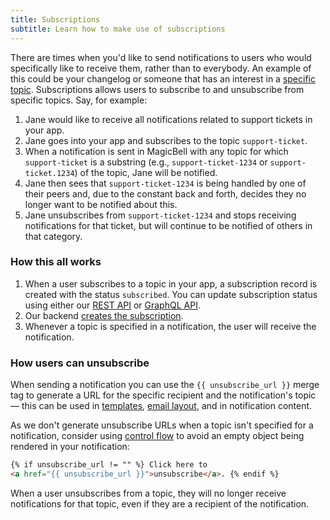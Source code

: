 ```yaml
---
title: Subscriptions
subtitle: Learn how to make use of subscriptions
---
```


There are times when you'd like to send notifications to users who would specifically like to receive them, rather than to everybody. An example of this could be your changelog or someone that has an interest in a [specific topic](/docs/topics). Subscriptions allows users to subscribe to and unsubscribe from specific topics. Say, for example:

1. Jane would like to receive all notifications related to support tickets in your app.
1. Jane goes into your app and subscribes to the topic `support-ticket`.
1. When a notification is sent in MagicBell with any topic for which `support-ticket` is a substring (e.g., `support-ticket-1234` or `support-ticket.1234`) of the topic, Jane will be notified.
1. Jane then sees that `support-ticket-1234` is being handled by one of their peers and, due to the constant back and forth, decides they no longer want to be notified about this.
1. Jane unsubscribes from `support-ticket-1234` and stops receiving notifications for that ticket, but will continue to be notified of others in that category.

### How this all works

1. When a user subscribes to a topic in your app, a subscription record is created with the status `subscribed`. You can update subscription status using either our [REST API](/docs/rest-api/reference#update-topic-subscription) or [GraphQL API](/docs/graphql-api/reference#update-a-user's-subscription-status-to-a-topic).
1. Our backend [creates the subscription](/docs/graphql-api/reference#create-subscription).
1. Whenever a topic is specified in a notification, the user will receive the notification.

### How users can unsubscribe

When sending a notification you can use the `{{ unsubscribe_url }}` merge tag to generate a URL for the specific recipient and the notification's topic — this can be used in [templates](/docs/templates), [email layout](/docs/email-layouts), and in notification content.

As we don't generate unsubscribe URLs when a topic isn't specified for a notification, consider using [control flow](https://shopify.github.io/liquid/tags/control-flow/) to avoid an empty object being rendered in your notification:

```html title=LIQUID noTopBorderRadius
{% if unsubscribe_url != "" %} Click here to
<a href="{{ unsubscribe_url }}">unsubscribe</a>. {% endif %}
```

<Note>
  When a user unsubscribes from a topic, they will no longer receive notifications for
  that topic, even if they are a recipient of the notification.
</Note>
